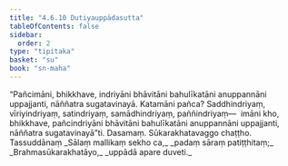 ```yaml
---
title: "4.6.10 Dutiyauppādasutta"
tableOfContents: false
sidebar:
  order: 2
type: "tipitaka"
basket: "su"
book: "sn-maha"
---
```



<DynamicBreadcrumb />

<Division number="530" book="sn-maha" bookNo="14" page="206">

<Paragraph number="1224" book="sn-maha">
“Pañcimāni, bhikkhave, indriyāni bhāvitāni bahulīkatāni anuppannāni uppajjanti, nāññatra sugatavinayā. Katamāni pañca? Saddhindriyaṃ, vīriyindriyaṃ, satindriyaṃ, samādhindriyaṃ, paññindriyaṃ—  imāni kho, bhikkhave, pañcindriyāni bhāvitāni bahulīkatāni anuppannāni uppajjanti, nāññatra sugatavinayā”ti.

</Paragraph>
</Division>

<Paragraph number="1225" type="center" book="sn-maha">
Dasamaṃ.



</Paragraph>

<Paragraph number="1226" type="center" book="sn-maha">
Sūkarakhatavaggo chaṭṭho.



</Paragraph>

<Paragraph number="1227" type="center" book="sn-maha">
Tassuddānaṃ


</Paragraph>

<Paragraph number="1228" type="verses" book="sn-maha">
_Sālaṃ mallikaṃ sekho ca,_  
_padaṃ sāraṃ patiṭṭhitaṃ;_  
_Brahmasūkarakhatāyo,_  
_uppādā apare duveti._
</Paragraph>